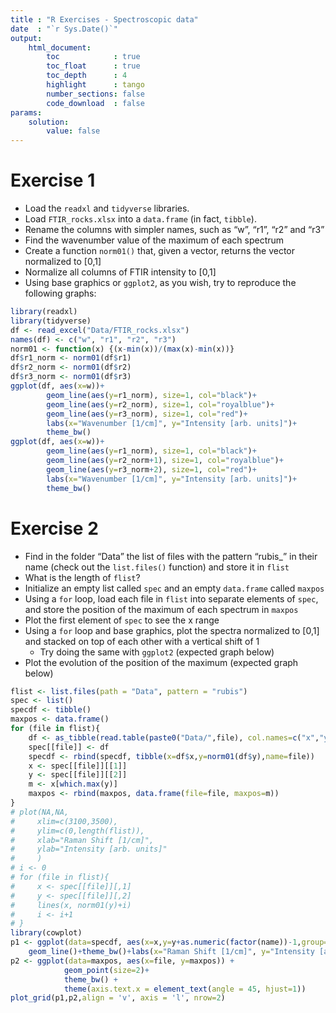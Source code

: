 ```yaml
---
title : "R Exercises - Spectroscopic data"
date  : "`r Sys.Date()`"
output: 
    html_document:
        toc            : true
        toc_float      : true
        toc_depth      : 4
        highlight      : tango
        number_sections: false
        code_download  : false
params: 
    solution:
        value: false
---
```


# Exercise 1

- Load the `readxl` and `tidyverse` libraries.
- Load `FTIR_rocks.xlsx` into a `data.frame` (in fact, `tibble`).
- Rename the columns with simpler names, such as "w", "r1", "r2" and "r3"
- Find the wavenumber value of the maximum of each spectrum
- Create a function `norm01()` that, given a vector, returns the vector normalized to [0,1]
- Normalize all columns of FTIR intensity to [0,1]
- Using base graphics or `ggplot2`, as you wish, try to reproduce the following graphs:

```r
library(readxl)
library(tidyverse)
df <- read_excel("Data/FTIR_rocks.xlsx")
names(df) <- c("w", "r1", "r2", "r3")
norm01 <- function(x) {(x-min(x))/(max(x)-min(x))}
df$r1_norm <- norm01(df$r1)
df$r2_norm <- norm01(df$r2)
df$r3_norm <- norm01(df$r3)
ggplot(df, aes(x=w))+
        geom_line(aes(y=r1_norm), size=1, col="black")+
        geom_line(aes(y=r2_norm), size=1, col="royalblue")+
        geom_line(aes(y=r3_norm), size=1, col="red")+
        labs(x="Wavenumber [1/cm]", y="Intensity [arb. units]")+
        theme_bw()
ggplot(df, aes(x=w))+
        geom_line(aes(y=r1_norm), size=1, col="black")+
        geom_line(aes(y=r2_norm+1), size=1, col="royalblue")+
        geom_line(aes(y=r3_norm+2), size=1, col="red")+
        labs(x="Wavenumber [1/cm]", y="Intensity [arb. units]")+
        theme_bw()
```




# Exercise 2

- Find in the folder "Data" the list of files with the pattern "rubis\_" in their name (check out the `list.files()` function) and store it in `flist`
- What is the length of `flist`?
- Initialize an empty list called `spec` and an empty `data.frame` called `maxpos`
- Using a `for` loop, load each file in `flist` into separate elements of `spec`, and store the position of the maximum of each spectrum in `maxpos`
- Plot the first element of `spec` to see the x range
- Using a `for` loop and base graphics, plot the spectra normalized to [0,1] and stacked on top of each other with a vertical shift of 1
    - Try doing the same with `ggplot2` (expected graph below)
- Plot the evolution of the position of the maximum (expected graph below)

```r
flist <- list.files(path = "Data", pattern = "rubis")
spec <- list()
specdf <- tibble()
maxpos <- data.frame()
for (file in flist){
    df <- as_tibble(read.table(paste0("Data/",file), col.names=c("x","y")))
    spec[[file]] <- df
    specdf <- rbind(specdf, tibble(x=df$x,y=norm01(df$y),name=file))
    x <- spec[[file]][[1]]
    y <- spec[[file]][[2]]
    m <- x[which.max(y)]
    maxpos <- rbind(maxpos, data.frame(file=file, maxpos=m))
}
# plot(NA,NA,
#     xlim=c(3100,3500),
#     ylim=c(0,length(flist)),
#     xlab="Raman Shift [1/cm]",
#     ylab="Intensity [arb. units]"
#     )
# i <- 0
# for (file in flist){
#     x <- spec[[file]][,1]
#     y <- spec[[file]][,2]
#     lines(x, norm01(y)+i)
#     i <- i+1
# }
library(cowplot)
p1 <- ggplot(data=specdf, aes(x=x,y=y+as.numeric(factor(name))-1,group=name))+
    geom_line()+theme_bw()+labs(x="Raman Shift [1/cm]", y="Intensity [arb. units]")
p2 <- ggplot(data=maxpos, aes(x=file, y=maxpos)) +
            geom_point(size=2)+
            theme_bw() +
            theme(axis.text.x = element_text(angle = 45, hjust=1))
plot_grid(p1,p2,align = 'v', axis = 'l', nrow=2)
```